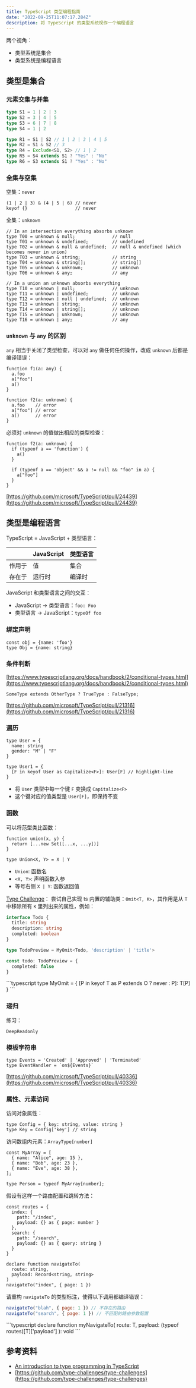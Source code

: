 ```yaml
---
title: TypeScript 类型编程指南
date: "2022-09-25T11:07:17.284Z"
description: 将 TypeScript 的类型系统视作一个编程语言
---
```



两个视角：

- 类型系统是集合
- 类型系统是编程语言


## 类型是集合

### 元素交集与并集

```typescript
type S1 = 1 | 2 | 3
type S2 = 3 | 4 | 5
type S3 = 6 | 7 | 8
type S4 = 1 | 2

type R1 = S1 | S2 // 1 | 2 | 3 | 4 | 5
type R2 = S1 & S2 // 3
type R4 = Exclude<S1, S2> // 1 | 2
type R5 = S4 extends S1 ? "Yes" : "No"
type R6 = S3 extends S1 ? "Yes" : "No"
```


### 全集与空集

空集：`never`

```tsx
(1 | 2 | 3) & (4 | 5 | 6) // never
keyof {}                  // never
```

全集：`unknown`

```tsx
// In an intersection everything absorbs unknown
type T00 = unknown & null;              // null
type T01 = unknown & undefined;         // undefined
type T02 = unknown & null & undefined;  // null & undefined (which becomes never in union)
type T03 = unknown & string;            // string
type T04 = unknown & string[];          // string[]
type T05 = unknown & unknown;           // unknown
type T06 = unknown & any;               // any

// In a union an unknown absorbs everything
type T10 = unknown | null;              // unknown
type T11 = unknown | undefined;         // unknown
type T12 = unknown | null | undefined;  // unknown
type T13 = unknown | string;            // unknown
type T14 = unknown | string[];          // unknown
type T15 = unknown | unknown;           // unknown
type T16 = unknown | any;               // any
```

### `unknown` 与 `any` 的区别

`any` 相当于关闭了类型检查，可以对 `any` 做任何任何操作，改成 `unknown` 后都是编译错误：

```tsx
function f1(a: any) {
  a.foo
  a["foo"]
  a()
}

function f2(a: unknown) {
  a.foo    // error
  a["foo"] // error
  a()      // error
}
```

必须对 `unknown` 的值做出相应的类型检查：

```tsx
function f2(a: unknown) {
  if (typeof a == 'function') {
    a()
  }

  if (typeof a == 'object' && a != null && "foo" in a) {
    a["foo"]
  }
}
```

[https://github.com/microsoft/TypeScript/pull/24439](https://github.com/microsoft/TypeScript/pull/24439)

## 类型是编程语言

TypeScript = JavaScript + 类型语言：

|     | JavaScript | 类型语言 |
|-----|------------|------|
| 作用于 | 值          | 集合   |
| 存在于 | 运行时        | 编译时  |

JavaScript 和类型语言之间的交互：

- JavaScript → 类型语言：`foo: Foo`
- 类型语言 → JavaScript：`typeOf foo`

### 绑定声明

```tsx
const obj = {name: 'foo'}
type Obj = {name: string}
```

### 条件判断

[https://www.typescriptlang.org/docs/handbook/2/conditional-types.html](https://www.typescriptlang.org/docs/handbook/2/conditional-types.html)

```tsx
SomeType extends OtherType ? TrueType : FalseType;
```

[https://github.com/microsoft/TypeScript/pull/21316](https://github.com/microsoft/TypeScript/pull/21316)

### 遍历

```tsx
type User = {
  name: string
  gender: "M" | "F"
}

type User1 = {
  [F in keyof User as Capitalize<F>]: User[F] // highlight-line
}
```

- 将 `User` 类型中每一个键 `F` 变换成 `Capitalize<F>`
- 这个键对应的值类型是 `User[F]`，即保持不变

### 函数

可以将范型类比函数：

```tsx {2}
function union(x, y) {
  return [...new Set([...x, ...y])]
}
```

```tsx
type Union<X, Y> = X | Y
```

- `Union`: 函数名
- `<X, Y>`: 声明函数入参
- 等号右侧 `X | Y`: 函数返回值


<PullQuote emoji="🖋">

  [Type Challenge](https://github.com/type-challenges/type-challenges/blob/main/questions/00003-medium-omit/README.md)： 
  尝试自己实现 ts 内置的辅助类：`Omit<T, K>`，其作用是从 `T` 中移除所有 `K` 里列出来的属性，例如：

```typescript
interface Todo {
  title: string
  description: string
  completed: boolean
}

type TodoPreview = MyOmit<Todo, 'description' | 'title'>

const todo: TodoPreview = {
  completed: false
}
```

  <ClickReveal title="查看解答">
    ```typescript
    type MyOmit<T, O> = {
      [P in keyof T as P extends O ? never : P]: T[P]
    }
    ```
  </ClickReveal>

</PullQuote>


### 递归

练习：

`DeepReadonly`

### 模板字符串

```tsx
type Events = 'Created' | 'Approved' | 'Terminated'
type EventHandler = `on${Events}`
```

[https://github.com/microsoft/TypeScript/pull/40336](https://github.com/microsoft/TypeScript/pull/40336)

### 属性、元素访问

访问对象属性：

```tsx
type Config = { key: string, value: string }
type Key = Config['key'] // string
```

访问数组内元素：`ArrayType[number]`

```tsx
const MyArray = [
  { name: "Alice", age: 15 },
  { name: "Bob", age: 23 },
  { name: "Eve", age: 38 },
];

type Person = typeof MyArray[number];
```


<PullQuote emoji="🖋">
  假设有这样一个路由配置和跳转方法：

  ```tsx
  const routes = {
    index: {
      path: "/index",
      payload: {} as { page: number }
    },
    search: {
      path: "/search",
      payload: {} as { query: string }
    }
  }

  declare function navigateTo(
    route: string,
    payload: Record<string, string>
  )
  navigateTo("index", { page: 1 })
  ```

  请重构 `navigateTo` 的类型标注，使得以下调用都编译错误：

  ```jsx
  navigateTo("blah", { page: 1 }) // 不存在的路由
  navigateTo("search", { page: 1 }) // 不匹配的路由参数配置
  ```

  <ClickReveal title="查看解答">
    ```typescript
    declare function myNavigateTo<T extends keyof typeof routes>(
      route: T,
      payload: (typeof routes)[T]['payload']
    ): void
    ```
  </ClickReveal>
</PullQuote>

## 参考资料

- [An introduction to type programming in TypeScript](https://www.zhenghao.io/posts/type-programming)
- [https://github.com/type-challenges/type-challenges](https://github.com/type-challenges/type-challenges)

